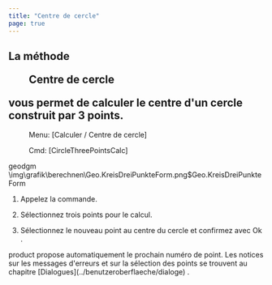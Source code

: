 ```yaml
---
title: "Centre de cercle"
page: true
---
```

## La m&#233;thode  <Menu>Centre de cercle</Menu>  vous permet de calculer le centre d&#39;un cercle construit par 3 points.
 <Menu> Menu: [Calculer / Centre de cercle] </Menu> 
 <Menu> Cmd: [CircleThreePointsCalc] </Menu> 

 <Placeholder>geodgm</Placeholder><Image>\img\grafik\berechnen\Geo.KreisDreiPunkteForm.png$Geo.KreisDreiPunkteForm</Image>


1. Appelez la commande.

2. S&#233;lectionnez trois points pour le calcul. 

3. S&#233;lectionnez le nouveau point au centre du cercle et confirmez avec <Border>   Ok   </Border> .



<Success>
 <Placeholder>product</Placeholder> propose automatiquement le prochain num&#233;ro de point.
</Success>


<Success>
Les notices sur les messages d&#39;erreurs et sur la s&#233;lection des points se trouvent au chapitre [Dialogues](../benutzeroberflaeche/dialoge)
.
</Success>
